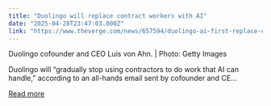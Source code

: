 ```yaml
---
title: "Duolingo will replace contract workers with AI"
date: "2025-04-28T23:47:03.000Z"
link: "https://www.theverge.com/news/657594/duolingo-ai-first-replace-contract-workers"
---
```


Duolingo cofounder and CEO Luis von Ahn. | Photo: Getty Images

Duolingo will “gradually stop using contractors to do work that AI can handle,” according to an all-hands email sent by cofounder and CE...

[Read more](https://www.theverge.com/news/657594/duolingo-ai-first-replace-contract-workers)
